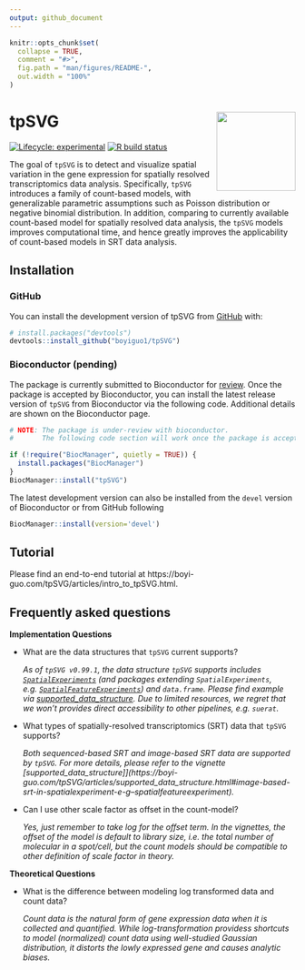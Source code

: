 ```yaml
---
output: github_document
---
```


<!-- README.md is generated from README.Rmd. Please edit that file -->

```r
knitr::opts_chunk$set(
  collapse = TRUE,
  comment = "#>",
  fig.path = "man/figures/README-",
  out.width = "100%"
)
```

# tpSVG <img src="logo.png" align="right" height="139" alt="" />


<!-- badges: start -->
[![Lifecycle: experimental](https://img.shields.io/badge/lifecycle-experimental-orange.svg)](https://lifecycle.r-lib.org/articles/stages.html#experimental)
[![R build status](https://github.com/boyiguo1/tpSVG/workflows/R-CMD-check-bioc/badge.svg)](https://github.com/boyiguo1/tpSVG/actions)
<!-- badges: end -->

The goal of `tpSVG` is to detect and visualize spatial variation in the gene expression for spatially resolved transcriptomics data analysis. Specifically, `tpSVG` introduces a family of count-based models, with generalizable parametric assumptions such as Poisson distribution or negative binomial distribution. In addition, comparing to currently available count-based model for spatially resolved data analysis, the `tpSVG` models improves computational time, and hence greatly improves the applicability of count-based models in SRT data analysis. 



## Installation

### GitHub
You can install the development version of tpSVG from [GitHub](https://github.com/boyiguo1/tpSVG) with:

```r
# install.packages("devtools")
devtools::install_github("boyiguo1/tpSVG")
```

### Bioconductor (pending)
The package is currently submitted to Bioconductor for [review](https://github.com/Bioconductor/Contributions/issues/3264). Once the package
is accepted by Bioconductor, you can install the latest release
version of `tpSVG` from Bioconductor via the following code. Additional details
are shown on the Bioconductor page.
```r
# NOTE: The package is under-review with bioconductor.
#       The following code section will work once the package is accepted.

if (!require("BiocManager", quietly = TRUE)) {
  install.packages("BiocManager")
}
BiocManager::install("tpSVG")
```

The latest development version can also be installed from the `devel` version
of Bioconductor or from GitHub following

```r
BiocManager::install(version='devel')
```


## Tutorial

Please find an end-to-end tutorial at https://boyi-guo.com/tpSVG/articles/intro_to_tpSVG.html.



## Frequently asked questions

__Implementation Questions__

* What are the data structures that `tpSVG` current supports?

  _As of `tpSVG v0.99.1`, the data structure `tpSVG` supports includes [`SpatialExperiments`](https://bioconductor.org/packages/release/bioc/html/SpatialFeatureExperiment.html) (and packages extending `SpatialExperiments`, e.g.  [`SpatialFeatureExperiments`](https://bioconductor.org/packages/release/bioc/html/SpatialFeatureExperiment.html)) and `data.frame`. Please find example via [supported_data_structure](https://boyi-guo.com/escheR/articles/supported_data_structure.html). Due to limited resources, we regret that we won't provides direct accessibility to other pipelines, e.g. `suerat`._

* What types of spatially-resolved transcriptomics (SRT) data that `tpSVG` supports?

  _Both sequenced-based SRT and image-based SRT data are supported by `tpSVG`.
For more details, please refer to the vignette [supported_data_structure]](https://boyi-guo.com/tpSVG/articles/supported_data_structure.html#image-based-srt-in-spatialexperiment-e-g--spatialfeatureexperiment)._


* Can I use other scale factor as offset in the count-model?

  _Yes, just remember to take log for the offset term. In the vignettes, the offset of the model is default to library size, i.e. the total number of molecular in a spot/cell, but the count models should be compatible to other definition of scale factor in theory._



__Theoretical Questions__

* What is the difference between modeling log transformed data and count data?

  _Count data is the natural form of gene expression data when it is collected
and quantified. While log-transformation providess shortcuts to model
(normalized) count data using well-studied Gaussian distribution, it distorts
the lowly expressed gene and causes analytic biases._


